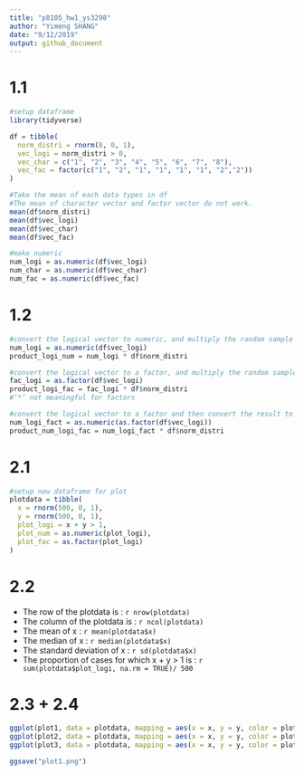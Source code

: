 ```yaml
---
title: "p8105_hw1_ys3298"
author: "Yimeng SHANG"
date: "9/12/2019"
output: github_document
---
```


# 1.1
```r
#setup dataframe
library(tidyverse)

df = tibble(
  norm_distri = rnorm(8, 0, 1),
  vec_logi = norm_distri > 0,
  vec_char = c("1", "2", "3", "4", "5", "6", "7", "8"),
  vec_fac = factor(c("1", "2", "1", "1", "1", "1", "2","2"))
)

#Take the mean of each data types in df
#The mean of character vector and factor vector do not work.
mean(df$norm_distri)
mean(df$vec_logi)
mean(df$vec_char)
mean(df$vec_fac)

#make numeric
num_logi = as.numeric(df$vec_logi)
num_char = as.numeric(df$vec_char)
num_fac = as.numeric(df$vec_fac)
```

# 1.2
```r
#convert the logical vector to numeric, and multiply the random sample by the result
num_logi = as.numeric(df$vec_logi)
product_logi_num = num_logi * df$norm_distri

#convert the logical vector to a factor, and multiply the random sample by the result
fac_logi = as.factor(df$vec_logi)
product_logi_fac = fac_logi * df$norm_distri
#‘*’ not meaningful for factors

#convert the logical vector to a factor and then convert the result to numeric, and multiply the random sample by the result
num_logi_fact = as.numeric(as.factor(df$vec_logi))
product_num_logi_fac = num_logi_fact * df$norm_distri
```

# 2.1
```r
#setup new dataframe for plot
plotdata = tibble(
  x = rnorm(500, 0, 1),
  y = rnorm(500, 0, 1),
  plot_logi = x + y > 1,
  plot_num = as.numeric(plot_logi),
  plot_fac = as.factor(plot_logi)
)
```

# 2.2
* The row of the plotdata is : `r nrow(plotdata)`
* The column of the plotdata is : `r ncol(plotdata)` 
* The mean of x : `r mean(plotdata$x)`
* The median of x : `r median(plotdata$x)`
* The standard deviation of x : `r sd(plotdata$x)`
* The proportion of cases for which x + y > 1 is : `r sum(plotdata$plot_logi, na.rm = TRUE)/ 500 `

# 2.3 + 2.4
```r
ggplot(plot1, data = plotdata, mapping = aes(x = x, y = y, color = plot_logi)) + geom_point()
ggplot(plot2, data = plotdata, mapping = aes(x = x, y = y, color = plot_num)) + geom_point()
ggplot(plot3, data = plotdata, mapping = aes(x = x, y = y, color = plot_fac)) + geom_point()

ggsave("plot1.png")
```


